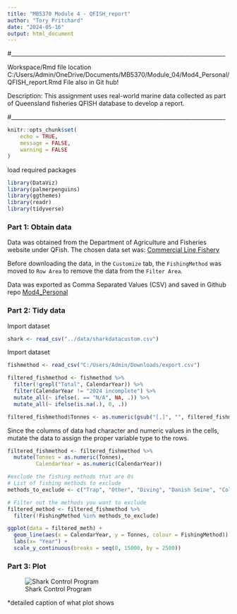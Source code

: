 ```yaml
---
title: "MB5370 Module 4 - QFISH_report"
author: "Tory Pritchard"
date: "2024-05-16"
output: html_document
---
```


#____________________________________________________________________________

Workspace/Rmd file location
C:/Users/Admin/OneDrive/Documents/MB5370/Module_04/Mod4_Personal/QFISH_report.Rmd
File also in Git hub!

Description: This assignment uses real-world marine data collected as part of Queensland fisheries QFISH database to develop a report.

#____________________________________________________________________________

```r
knitr::opts_chunk$set(
	echo = TRUE,
	message = FALSE,
	warning = FALSE
)
```

load required packages
```r
library(DataViz)
library(palmerpenguins)
library(ggthemes)
library(readr)
library(tidyverse)
```


### Part 1: Obtain data

Data was obtained from the Department of Agriculture and Fisheries website under QFish. The chosen data set was:
[Commercial Line Fishery](https://qfish.fisheries.qld.gov.au/query/commercial-line-fishery/table)

Before downloading the data, in the `Customize` tab, the `FishingMethod` was moved to `Row Area` to remove the data from the `Filter Area`. 

Data was exported as Comma Separated Values (CSV) and saved in Github repo [Mod4_Personal](https://github.com/tkpritch/Mod4_Personal.git)


### Part 2: Tidy data

Import dataset
```r
shark <- read_csv("../data/sharkdatacustom.csv")
```



Import dataset
```r
fishmethod <- read_csv("C:/Users/Admin/Downloads/export.csv")
```

```r
filtered_fishmethod <- fishmethod %>%
  filter(!grepl("Total", CalendarYear)) %>%
  filter(CalendarYear != "2024 incomplete") %>%
  mutate_all(~ ifelse(. == "N/A", NA, .)) %>%
  mutate_all(~ ifelse(is.na(.), 0, .))
```




```r
filtered_fishmethod$Tonnes <- as.numeric(gsub("[,]", "", filtered_fishmethod$Tonnes))
```

Since the columns of data had character and numeric values in the cells, mutate the data to assign the proper variable type to the rows.
```r
filtered_fishmethod <- filtered_fishmethod %>%
  mutate(Tonnes = as.numeric(Tonnes),
         CalendarYear = as.numeric(CalendarYear))

#exclude the fishing methods that are 0s
# List of fishing methods to exclude
methods_to_exclude <- c("Trap", "Other", "Diving", "Danish Seine", "Collection")

# Filter out the methods you want to exclude
filtered_method <- filtered_fishmethod %>%
  filter(!FishingMethod %in% methods_to_exclude)

ggplot(data = filtered_meth) +
  geom_line(aes(x = CalendarYear, y = Tonnes, colour = FishingMethod)) +
  labs(x= "Year") +
  scale_y_continuous(breaks = seq(0, 15000, by = 2500))
```



### Part 3: Plot 

![Shark Control Program](QFISHplot.png)

*detailed caption of what plot shows